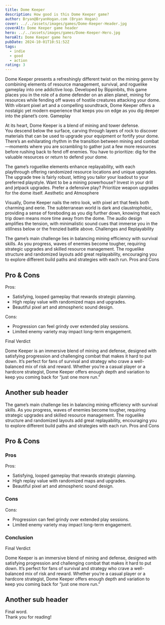 ```yaml
---
title: Dome Keeper
description: How good is this Dome Keeper game? 
author: Bryan@BryanHogan.com (Bryan Hogan)
cover: ../../assets/images/games/Dome-Keeper-Header.jpg
coverAlt: Dome Keeper game header
hero: ../../assets/images/games/Dome-Keeper-Hero.jpg
heroAlt: Dome Keeper game hero
pubDate: 2024-10-01T10:51:52Z
tags:
  - indie
  - good
  - action
rating: 3
---
```


Dome Keeper presents a refreshingly different twist on the mining genre by combining elements of resource management, survival, and roguelike gameplay into one addictive loop. Developed by Bippinbits, this game places you in the role of a dome defender on an alien planet, mining for resources while fending off waves of hostile creatures attacking your dome.  
With vibrant pixel art and a compelling soundtrack, Dome Keeper offers a nostalgic yet modern experience that keeps you on edge as you dig deeper into the planet’s core.
Gameplay

At its heart, Dome Keeper is a blend of mining and tower defense.  
You descend below the surface, carving through layers of rock to discover materials that can be used to upgrade your equipment or fortify your dome. There’s an exhilarating rhythm in the transition between mining and combat—moments where you are scrambling to gather just a few more resources before rushing back to fend off enemies. You have to prioritize: dig for the valuable resources or return to defend your dome.

The game’s roguelike elements enhance replayability, with each playthrough offering randomized resource locations and unique upgrades. The upgrade tree is fairly robust, letting you tailor your loadout to your preferred playstyle. Want to be a mining powerhouse? Invest in your drill and jetpack upgrades. Prefer a defensive play? Prioritize weapon upgrades for the dome itself.
Aesthetic and Atmosphere

Visually, Dome Keeper nails the retro look, with pixel art that feels both charming and eerie. The subterranean world is dark and claustrophobic, providing a sense of foreboding as you dig further down, knowing that each trip down means more time away from the dome. The audio design amplifies the tension, with minimalistic sound cues that immerse you in the stillness below or the frenzied battle above.
Challenges and Replayability

The game’s main challenge lies in balancing mining efficiency with survival skills. As you progress, waves of enemies become tougher, requiring strategic upgrades and skilled resource management. The roguelike structure and randomized layouts add great replayability, encouraging you to explore different build paths and strategies with each run.
Pros and Cons

## Pro & Cons

Pros:
- Satisfying, looped gameplay that rewards strategic planning.
- High replay value with randomized maps and upgrades.
- Beautiful pixel art and atmospheric sound design.

Cons:
- Progression can feel grindy over extended play sessions.
- Limited enemy variety may impact long-term engagement.

Final Verdict

Dome Keeper is an immersive blend of mining and defense, designed with satisfying progression and challenging combat that makes it hard to put down. It’s perfect for fans of survival and strategy who crave a well-balanced mix of risk and reward. Whether you’re a casual player or a hardcore strategist, Dome Keeper offers enough depth and variation to keep you coming back for “just one more run.”

## Another sub header

The game’s main challenge lies in balancing mining efficiency with survival skills. As you progress, waves of enemies become tougher, requiring strategic upgrades and skilled resource management. The roguelike structure and randomized layouts add great replayability, encouraging you to explore different build paths and strategies with each run.
Pros and Cons

## Pro & Cons

### Pros

Pros:
- Satisfying, looped gameplay that rewards strategic planning.
- High replay value with randomized maps and upgrades.
- Beautiful pixel art and atmospheric sound design.

### Cons

Cons:
- Progression can feel grindy over extended play sessions.
- Limited enemy variety may impact long-term engagement.

### Conclusion
Final Verdict

Dome Keeper is an immersive blend of mining and defense, designed with satisfying progression and challenging combat that makes it hard to put down. It’s perfect for fans of survival and strategy who crave a well-balanced mix of risk and reward. Whether you’re a casual player or a hardcore strategist, Dome Keeper offers enough depth and variation to keep you coming back for “just one more run.”

## Another sub header

Final word.  
Thank you for reading!